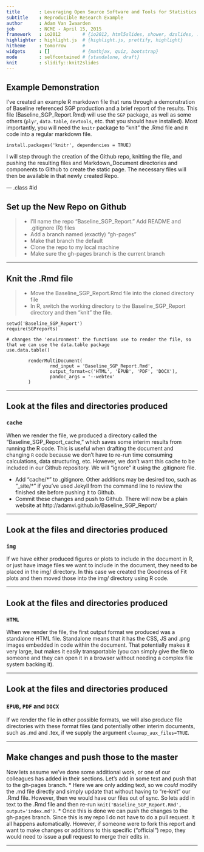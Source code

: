 ```yaml
---
title       : Leveraging Open Source Software and Tools for Statistics and Measurement Research
subtitle    : Reproducible Research Example
author      : Adam Van Iwaarden
job         : NCME - April 15, 2015
framework   : io2012        # {io2012, html5slides, shower, dzslides, ...}
highlighter : highlight.js  # {highlight.js, prettify, highlight}
hitheme     : tomorrow      # 
widgets     : []            # {mathjax, quiz, bootstrap}
mode        : selfcontained # {standalone, draft}
knit        : slidify::knit2slides
---
```


##  Example Demonstration

I've created an example R markdown file that runs through a demonstration of Baseline referenced SGP production and a brief report of the results.  This file (Baseline_SGP_Report.Rmd) will use the `SGP` package, as well as some others (`plyr`, `data.table`, `devtools`, etc. that you should have installed).  Most importantly, you will need the `knitr` package to "knit" the .Rmd file and `R` code into a regular markdown file.

```
install.packages('knitr', dependencies = TRUE)
```

I will step through the creation of the Github repo, knitting the file, and pushing the resulting files and Markdown_Document directories and components to Github to create the static page.  The necessary files will then be available in that newly created Repo.

--- .class #id 

##  Set up the New Repo on Github

>-  I'll name the repo "Baseline_SGP_Report."  Add README and .gitignore (R) files
>-  Add a branch named (exactly) "gh-pages"
>-  Make that branch the default
>-  Clone the repo to my local machine
>-  Make sure the gh-pages branch is the current branch

---

##  Knit the .Rmd file

>-  Move the Baseline_SGP_Report.Rmd file into the cloned directory file
>-  In R, switch the working directory to the Baseline_SGP_Report directory and then "knit" the file.

```
setwd('Baseline_SGP_Report')
require(SGPreports)

# changes the 'environment' the functions use to render the file, so that we can use the data.table package
use.data.table()

		renderMultiDocument(
				rmd_input = 'Baseline_SGP_Report.Rmd',
				output_format=c('HTML', 'EPUB', 'PDF', 'DOCX'),
				pandoc_args = '--webtex'
		)

```

---

##  Look at the files and directories produced

### `cache`

When we render the file, we produced a directory called the "Baseline_SGP_Report_cache," which saves some interim results from running the R code.  This is useful when drafting the document and changing `R` code because we don't have to re-run time consuming calculations, data structuring, etc.  However, we don't want this cache to be included in our Github repository.  We will "ignore" it using the .gitignore file.

*  Add "cache/*" to .gitignore.  Other additions may be desired too, such as "_site/*" if you've used Jekyll from the command line to review the finished site before pushing it to Github.
*  Commit these changes and push to Github.  There will now be a plain website at http://adamvi.github.io/Baseline_SGP_Report/

---

##  Look at the files and directories produced

### `img`

If we have either produced figures or plots to include in the document in R, or just have image files we want to include in the document, they need to be placed in the img/ directory.  In this case we created the Goodness of Fit plots and then moved those into the img/ directory using R code.

---

##  Look at the files and directories produced

### `HTML`

When we render the file, the first output format we produced was a standalone HTML file.  Standalone means that it has the CSS, JS and .png images embedded in code within the document.  That potentially makes it  very large, but makes it easily transportable (you can simply give the file to someone and they can open it in a browser without needing a complex file system backing it).

---

##  Look at the files and directories produced

### `EPUB`, `PDF` and `DOCX`

If we render the file in other possible formats, we will also produce file directories with these format files (and potentially other interim documents, such as .md and .tex, if we supply the argument `cleanup_aux_files=TRUE`.  

---

## Make changes and push those to the master

Now lets assume we've done some additional work, or one of our colleagues has added in their sections.  Let's add in some text and push that to the gh-pages branch.
*  Here we are only adding text, so we *could* modify the .md file directly and simply update that without having to "re-knit" our .Rmd file.  However, then we would have our files out of sync.  So lets add in text to the .Rmd file and then re-run `knit('Baseline_SGP_Report.Rmd', output='index.md')`.
* Once this is done we can push the changes to the gh-pages branch.  Since this is my repo I do not have to do a pull request.  It all happens automatically.  However, if someone were to fork this report and want to make changes or additions to this specific ("official") repo, they would need to issue a pull request to merge their edits in.

---
